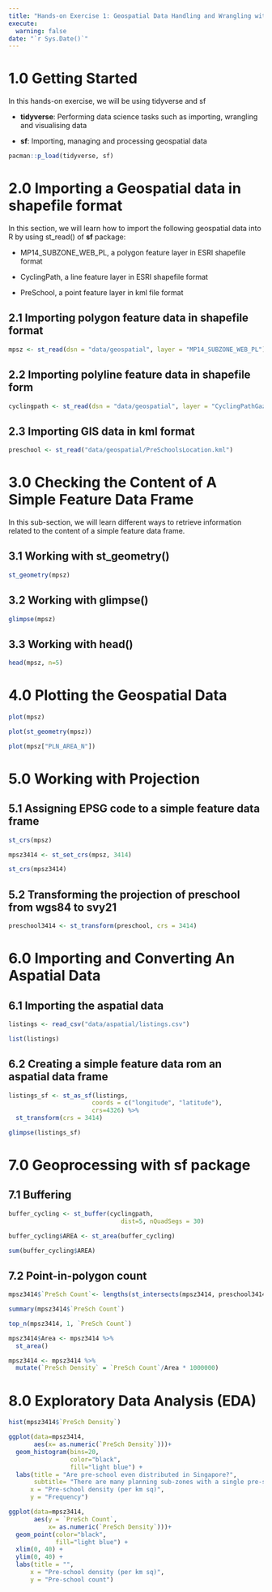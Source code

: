 ```yaml
---
title: "Hands-on Exercise 1: Geospatial Data Handling and Wrangling with R"
execute:
  warning: false
date: "`r Sys.Date()`"
---
```


# 1.0 Getting Started

In this hands-on exercise, we will be using tidyverse and sf

-   **tidyverse**: Performing data science tasks such as importing, wrangling and visualising data

-   **sf**: Importing, managing and processing geospatial data

```r
pacman::p_load(tidyverse, sf)
```

# 2.0 Importing a Geospatial data in shapefile format

In this section, we will learn how to import the following geospatial data into R by using st_read() of **sf** package:

-   MP14_SUBZONE_WEB_PL, a polygon feature layer in ESRI shapefile format

-   CyclingPath, a line feature layer in ESRI shapefile format

-   PreSchool, a point feature layer in kml file format

## 2.1 Importing polygon feature data in shapefile format

```r
mpsz <- st_read(dsn = "data/geospatial", layer = "MP14_SUBZONE_WEB_PL")
```

## 2.2 Importing polyline feature data in shapefile form

```r
cyclingpath <- st_read(dsn = "data/geospatial", layer = "CyclingPathGazette")
```

## 2.3 Importing GIS data in kml format

```r
preschool <- st_read("data/geospatial/PreSchoolsLocation.kml")
```

# 3.0 Checking the Content of A Simple Feature Data Frame

In this sub-section, we will learn different ways to retrieve information related to the content of a simple feature data frame.

## 3.1 Working with st_geometry()

```r
st_geometry(mpsz)
```

## 3.2 Working with glimpse()

```r
glimpse(mpsz)
```

## 3.3 Working with head()

```r
head(mpsz, n=5)
```

# 4.0 Plotting the Geospatial Data

```r
plot(mpsz)
```

```r
plot(st_geometry(mpsz))
```

```r
plot(mpsz["PLN_AREA_N"])
```

# 5.0 Working with Projection

## 5.1 Assigning EPSG code to a simple feature data frame

```r
st_crs(mpsz)
```

```r
mpsz3414 <- st_set_crs(mpsz, 3414)
```

```r
st_crs(mpsz3414)
```

## 5.2 Transforming the projection of preschool from wgs84 to svy21

```r
preschool3414 <- st_transform(preschool, crs = 3414)
```

# 6.0 Importing and Converting An Aspatial Data

## 6.1 Importing the aspatial data

```r
listings <- read_csv("data/aspatial/listings.csv")
```

```r
list(listings)
```

## 6.2 **Creating a simple feature data rom an aspatial data frame**

```r
listings_sf <- st_as_sf(listings, 
                       coords = c("longitude", "latitude"),
                       crs=4326) %>%
  st_transform(crs = 3414)
```

```r
glimpse(listings_sf)
```

# 7.0 Geoprocessing with sf package

## 7.1 Buffering

```r
buffer_cycling <- st_buffer(cyclingpath, 
                               dist=5, nQuadSegs = 30)
```

```r
buffer_cycling$AREA <- st_area(buffer_cycling)
```

```r
sum(buffer_cycling$AREA)
```

## 7.2 Point-in-polygon count

```r
mpsz3414$`PreSch Count`<- lengths(st_intersects(mpsz3414, preschool3414))
```

```r
summary(mpsz3414$`PreSch Count`)
```

```r
top_n(mpsz3414, 1, `PreSch Count`)
```

```r
mpsz3414$Area <- mpsz3414 %>%
  st_area()
```

```r
mpsz3414 <- mpsz3414 %>%
  mutate(`PreSch Density` = `PreSch Count`/Area * 1000000)
```

# 8.0 Exploratory Data Analysis (EDA)

```r
hist(mpsz3414$`PreSch Density`)
```

```r
ggplot(data=mpsz3414, 
       aes(x= as.numeric(`PreSch Density`)))+
  geom_histogram(bins=20, 
                 color="black", 
                 fill="light blue") +
  labs(title = "Are pre-school even distributed in Singapore?",
       subtitle= "There are many planning sub-zones with a single pre-school, on the other hand, \nthere are two planning sub-zones with at least 20 pre-schools",
      x = "Pre-school density (per km sq)",
      y = "Frequency")
```

```r
ggplot(data=mpsz3414, 
       aes(y = `PreSch Count`, 
           x= as.numeric(`PreSch Density`)))+
  geom_point(color="black", 
             fill="light blue") +
  xlim(0, 40) +
  ylim(0, 40) +
  labs(title = "",
      x = "Pre-school density (per km sq)",
      y = "Pre-school count")
```
